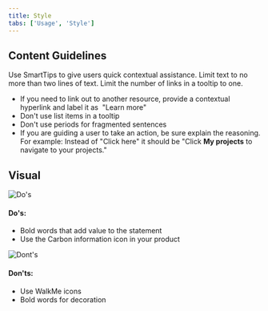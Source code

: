 ```yaml
---
title: Style
tabs: ['Usage', 'Style']
---
```


## Content Guidelines

Use SmartTips to give users quick contextual assistance. Limit text to no more than two lines of text. Limit the number of links in a tooltip to one.

* If you need to link out to another resource, provide a contextual hyperlink and label it as  "Learn more"
* Don't use list items in a tooltip
* Don't use periods for fragmented sentences
* If you are guiding a user to take an action, be sure explain the reasoning. For example: Instead of "Click here" it should be "Click **My projects** to navigate to your projects." 

## Visual

<Row>
  <Column colLg={8}>

![Do's](images/smart-tips-do.png)

  </Column>
</Row>

#### Do's:

* Bold words that add value to the statement
* Use the Carbon information icon in your product

<Row>
  <Column colLg={8}>

![Dont's](images/smart-tips-donot.png)

  </Column>
</Row>

#### Don'ts:

* Use WalkMe icons
* Bold words for decoration
